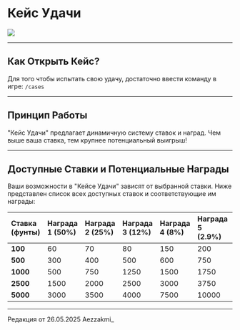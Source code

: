 # Кейс Удачи

<img src="https://s3.etty.su/wiki/survival/cases/daily.webp" />

--------
 
  ## Как Открыть Кейс?

  Для того чтобы испытать свою удачу, достаточно ввести  команду в игре: ```/cases```

--------

## Принцип Работы

  "Кейс Удачи" предлагает динамичную систему ставок и наград. Чем выше ваша ставка, тем крупнее потенциальный выигрыш! 

--------

  ## Доступные Ставки и Потенциальные Награды

  Ваши возможности в "Кейсе Удачи" зависят от выбранной ставки. Ниже представлен список всех доступных ставок и соответствующие им награды:

  | Ставка (фунты) | Награда 1 (50%) | Награда 2 (25%) | Награда 3 (12%) | Награда 4 (8%) | Награда 5 (2.9%) | Награда 6 (2%) | Награда 7 (0.1%) |
  | :------------ | :-------------- | :-------------- | :-------------- | :------------- | :--------------- | :------------- | :--------------- |
  | **100**       | 60              | 70              | 80              | 150            | 200              | 300            | 500              |
  | **500**       | 300             | 400             | 500             | 600            | 750              | 2500           | 5000             |
  | **1000**      | 500             | 750             | 1250            | 1500           | 1750             | 7500           | 15000            |
  | **2500**      | 1500            | 2000            | 2500            | 3000           | 3750             | 12500          | 25000            |
  | **5000**      | 3000            | 3500            | 4000            | 7500           | 10000            | 15000          | 25000

--------

<Badge bgColor="#ffad47" textColor="#000000">Редакция от 26.05.2025</Badge> <Badge bgColor="#88bfbd" textColor="#000000">Aezzakmi_</Badge>